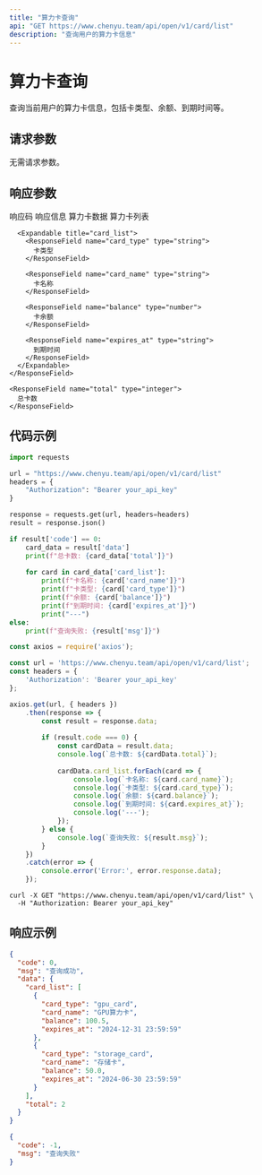 ```yaml
---
title: "算力卡查询"
api: "GET https://www.chenyu.team/api/open/v1/card/list"
description: "查询用户的算力卡信息"
---
```


# 算力卡查询

查询当前用户的算力卡信息，包括卡类型、余额、到期时间等。

## 请求参数

无需请求参数。

## 响应参数

<ResponseField name="code" type="integer">
  响应码
</ResponseField>

<ResponseField name="msg" type="string">
  响应信息
</ResponseField>

<ResponseField name="data" type="object">
  算力卡数据
  
  <Expandable title="data">
    <ResponseField name="card_list" type="array">
      算力卡列表
      
      <Expandable title="card_list">
        <ResponseField name="card_type" type="string">
          卡类型
        </ResponseField>
        
        <ResponseField name="card_name" type="string">
          卡名称
        </ResponseField>
        
        <ResponseField name="balance" type="number">
          卡余额
        </ResponseField>
        
        <ResponseField name="expires_at" type="string">
          到期时间
        </ResponseField>
      </Expandable>
    </ResponseField>
    
    <ResponseField name="total" type="integer">
      总卡数
    </ResponseField>
  </Expandable>
</ResponseField>

## 代码示例

<CodeGroup>

```python Python
import requests

url = "https://www.chenyu.team/api/open/v1/card/list"
headers = {
    "Authorization": "Bearer your_api_key"
}

response = requests.get(url, headers=headers)
result = response.json()

if result['code'] == 0:
    card_data = result['data']
    print(f"总卡数: {card_data['total']}")
    
    for card in card_data['card_list']:
        print(f"卡名称: {card['card_name']}")
        print(f"卡类型: {card['card_type']}")
        print(f"余额: {card['balance']}")
        print(f"到期时间: {card['expires_at']}")
        print("---")
else:
    print(f"查询失败: {result['msg']}")
```

```javascript JavaScript
const axios = require('axios');

const url = 'https://www.chenyu.team/api/open/v1/card/list';
const headers = {
    'Authorization': 'Bearer your_api_key'
};

axios.get(url, { headers })
    .then(response => {
        const result = response.data;
        
        if (result.code === 0) {
            const cardData = result.data;
            console.log(`总卡数: ${cardData.total}`);
            
            cardData.card_list.forEach(card => {
                console.log(`卡名称: ${card.card_name}`);
                console.log(`卡类型: ${card.card_type}`);
                console.log(`余额: ${card.balance}`);
                console.log(`到期时间: ${card.expires_at}`);
                console.log('---');
            });
        } else {
            console.log(`查询失败: ${result.msg}`);
        }
    })
    .catch(error => {
        console.error('Error:', error.response.data);
    });
```

```curl cURL
curl -X GET "https://www.chenyu.team/api/open/v1/card/list" \
  -H "Authorization: Bearer your_api_key"
```

</CodeGroup>

## 响应示例

<CodeGroup>

```json 成功响应
{
  "code": 0,
  "msg": "查询成功",
  "data": {
    "card_list": [
      {
        "card_type": "gpu_card",
        "card_name": "GPU算力卡",
        "balance": 100.5,
        "expires_at": "2024-12-31 23:59:59"
      },
      {
        "card_type": "storage_card",
        "card_name": "存储卡",
        "balance": 50.0,
        "expires_at": "2024-06-30 23:59:59"
      }
    ],
    "total": 2
  }
}
```

```json 失败响应
{
  "code": -1,
  "msg": "查询失败"
}
```

</CodeGroup>
